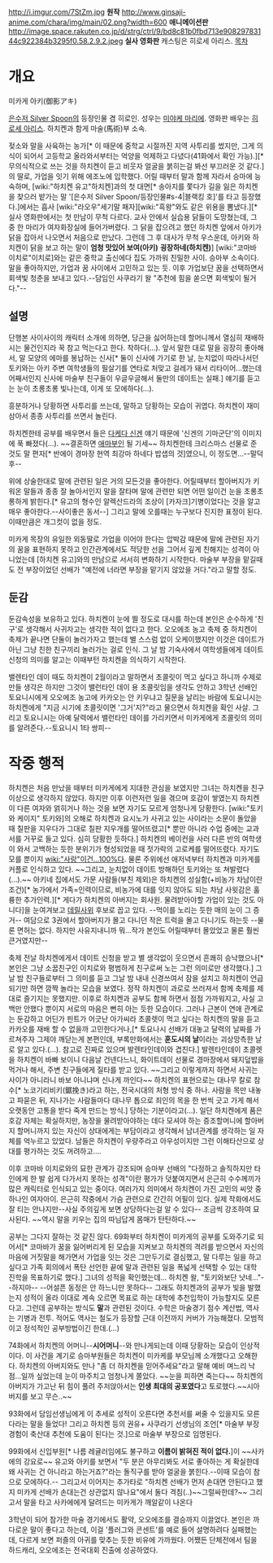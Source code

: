 http://i.imgur.com/7StZm.jpg
'''원작'''
http://www.ginsaji-anime.com/chara/img/main/02.png?width=600
'''애니메이션판'''
http://image.space.rakuten.co.jp/d/strg/ctrl/9/bd8c81b0fbd713e90829783144c922384b3295f0.58.2.9.2.jpeg
'''실사 영화판''' 캐스팅은 히로세 아리스.
[[목차]]
= 개요 =
미카게 아키(御影アキ)

[[은수저 Silver Spoon]]의 등장인물 겸 히로인. 성우는 [[미야케 마리에]]. 영화판 배우는 [[히로세 아리스]]. 하치켄과 함게 마술(馬術)부 소속.

젖소와 말을 사육하는 농가[* 이 때문에 중학교 시절까진 지역 사투리를 썼지만, 그게 의식이 되어서 고등학교 올라와서부터는 억양을 억제하고 다녔다(41화에서 확인 가능).][* 무의식적으로 쓰는 것을 하치켄이 듣고 비웃자 얼굴을 붉히는걸 봐선 부끄러운 것 같다.]의 딸로, 가업을 잇기 위해 에조노에 입학했다. 어릴 때부터 말과 함께 자라서 승마에 능숙하며, [wiki:"하치켄 유고"하치켄]과의 첫 대면[* 송아지를 쫓다가 길을 잃은 하치켄을 찾으러 밭가는 말 '[은수저 Silver Spoon/등장인물#s-4|블랙킹 호]'를 타고 등장했다.]에서는 흡사 [wiki:"라오우"세기말 패자][wiki:"흑왕"와도 같은 위용을 뽐냈다.][* 실사 영화판에서는 첫 만남이 무척 다르다. 교사 안에서 실습용 닭들이 도망쳤는데, 그 중 한 마리가 여자화장실에 들어가버렸다. 그 닭을 잡으려고 했던 하치켄 앞에서 아키가 닭을 잡아서 나오면서 처음으로 만났다. 그런데 그 후 대사가 무척 우스운데, 아키와 하치켄이 닭을 보고 하는 말이 '''엄청 맛있어 보여(아키)''' '''굉장하네(하치켄)'''] [wiki:"코마바 이치로"이치로]와는 같은 중학교 출신에다 집도 가까워 친밀한 사이. 승마부 소속이다. 말을 좋아하지만, 가업과 꿈 사이에서 고민하고 있는 듯. 이후 가업보단 꿈을 선택하면서 회색빛 청춘을 보내고 있다.--담임인 사쿠라기 왈 "추천에 힘을 쏟으면 회색빛이 될거다."--

== 설명 ==

단행본 사이사이의 캐릭터 소개에 의하면, 당근을 싫어하는데 할머니께서 열심히 재배하시는 물건인지라 꾹 참고 먹는다고 한다. 착하다(…). 앞서 말한 대로 말을 굉장히 좋아해서, 말 모양의 에마를 봉납하는 신사[* 둘이 신사에 가기로 한 날, 눈치없이 따라나서던 토키와는 아키 주변 여학생들의 필살기를 연타로 처맞고 걸레가 돼서 리타이어...했는데 어째서인지 신사에 마술부 친구들이 우글우글해서 둘만의 데이트는 실패.] 얘기를 듣고는 눈이 초롱초롱 빛나는데, 이게 또 모에하다(...). 

흥분하거나 당황하면 사투리를 쓰는데, 말하고 당황하는 모습이 귀엽다. 하치켄이 재미삼아서 종종 사투리를 쓰면서 놀린다. 

하치켄한테 공부를 배우면서 들은 [[다케다 신겐]] 얘기 때문에 '신겐의 기마군단'의 이미지에 푹 빠졌다(...). ~~결혼하면 [[애마부인]] 될 기세~~ 하치켄한테 크리스마스 선물로 준 것도 말 편자[* 반에이 경마장 현역 최강마 하네다 밥샙의 것]였으니, 이 정도면...--말덕후--

위에 상술한대로 말에 관련된 일은 거의 모든것을 좋아한다. 어릴때부터 할아버지가 키워온 말들과 종종 잘 놀아서인지 말을 잘타며 말에 관련만 되면 어떤 일이건 눈을 초롱초롱하게 밝힌다.[* 유고의 형수인 알렉산드라의 조상이 [카자크]기병이었다는 것을 알고 매우 좋아한다.--사이좋은 동서--] 그리고 말에 오를때는 누구보다 진지한 표정이 된다. 이때만큼은 개그컷이 없을 정도.

미카게 목장의 유일한 외동딸로 가업을 이어야 한다는 압박감 때문에 말에 관련된 자기의 꿈을 표현하지 못하고 인간관계에서도 적당한 선을 그어서 깊게 친해지는 성격이 아니었는데 [하치켄 유고]와의 만남으로 서서히 변화하기 시작한다. 마술부 부장을 맡길때도 전 부장이었던 선배가 "예전에 너라면 부장을 맡기지 않았을 거다."라고 말할 정도.

== 둔감 ==
둔감속성을 보유하고 있다. 하치켄이 눈에 띌 정도로 대시를 하는데 본인은 순수하게 '친구'로 생각해서 사귀자고는 생각한 적이 없다고 한다. 오오에조 농고 축제 중 하치켄이 축제가 끝나면 단둘이 놀러가자고 했는데 별 스스럼 없이 오케이했지만 이것은 데이트가 아닌 그냥 친한 친구끼리 놀러가는 걸로 인식. 그 날 밤 기숙사에서 여학생들에게 데이트 신청의 의미를 알고는 이때부턴 하치켄을 의식하기 시작한다. 

밸렌타인 데이 때도 하치켄이 2월이라고 말하면서 초콜릿이 먹고 싶다고 하니까 수제로 만들 생각은 하지만 그것이 밸런타인 데이 용 초콜릿임을 생각도 안하고 3학년 선배인 토요니시에게 오오에조 농고에 카카오는 안 키우냐고 질문을 날리는 바람에 토요니시는 하치켄에게 "지금 시기에 초콜릿이면 '그거'지?"라고 물으면서 하치켄을 확인 사살. 그리고 토요니시는 아예 달력에서 밸런타인 데이를 가리키면서 미카게에게 초콜릿의 의미를 알려준다.--토요니시 1타 쌍피--

= 작중 행적 =

하치켄은 처음 만났을 때부터 미카게에게 지대한 관심을 보였지만 그녀는 하치켄을 친구 이상으로 생각하지 않았다. 하지만 이후 이런저런 일을 겪으며 호감이 쌓였는지 하치켄이 다른 여자와 얽히거나 하는 것을 보면 자기도 모르게 엄청나게 당황한다. [wiki:"토키와 케이지" 토키와]의 오해로 하치켄과 요시노가 사귀고 있는 사이라는 소문이 돌았을 때 칠판을 지우다가 그대로 칠판 지우개를 떨어뜨렸고[* 뿐만 아니라 수업 중에는 교과서를 거꾸로 들고 있다. 심히 당황한 듯하다.] 하치켄의 베이컨을 사러 다른 반의 여학생이 와서 고백하는 듯한 분위기가 형성되었을 때 젓가락의 고로케를 떨어뜨렸다. 자기도 모를 뿐이지 [[wiki:"사랑"이건...100%다]]. 물론 주위에선 애저녁부터 하치켄과 미카게를 커플로 인식하고 있다. ~~그리고, 눈치없이 데이트 방해하던 토키와는 또 쳐발렸다(...).~~ 아키네 집에서도 가문 사람들(부친 제외)은 하치켄의 성실함(+비농가 차남이란 조건)[* 농가에서 가족=인력이므로, 비농가에 대를 잇지 않아도 되는 차남 사윗감은 훌륭한 추가인력.][* 게다가 하치켄의 아버지는 회사원. 물려받아야할 가업이 있는 것도 아니다]을 눈여겨보고 [[데릴사위]] 후보로 꼽고 있다. --먹이를 노리는 듯한 매의 눈이 그 증거-- 여담으로 3권에서 할아버지가 몰고 다니던 작은 트럭을 몰고 다니기도 하는듯 --물론 면허는 없다. 하지만 사유지내니까 뭐...작가 본인도 어릴때부터 몰았었고 물론 훨씬 큰거였지만--

축제 전날 하치켄에게서 데이트 신청을 받고 별 생각없이 웃으면서 흔쾌히 승낙했으나[* 본인은 그냥 소꿉친구인 이치로와 평범하게 친구로써 노는 그런 의미로만 생각했다.] 그날 밤 친구들로부터 그 의미를 듣고 그날 밤 내내 신경쓰여서 잠을 설치고 하치켄이 언급되기만 하면 깜짝 놀라는 모습을 보였다. 정작 하치켄이 과로로 쓰러져서 함께 축제를 제대로 즐기지는 못했지만. 이후로 하치켄과 공부도 함께 하면서 점점 가까워지고, 사실 고백만 안했다 뿐이지 서로의 마음은 뻔히 아는 듯한 모습이다. 그러나 근본이 연애 관계로는 둔감하고 어딘가 핀트가 어긋난 아가씨라 초콜렛이 먹고 싶다는 하치켄의 말을 듣고 카카오를 재배 할 수 없을까 고민한다거나,[* 토요나시 선배가 대놓고 달력의 날짜를 가르쳐주자 그제야 깨닫는게 본편인데, 부록만화에서는 '''훈도시의 날'''이라는 괴상망측한 날로 알고 있다.(...). 참고로 진짜로 있으며 발렌타인데이와 겹친다.] 발렌타인데이 초콜렛을 하치켄이 바빠 보이니 다음날 건넨다느니, 화이트데이 선물로 경마장에서 돼지덮밥을 먹거나 해서, 주변 친구들에게 질타를 받고 있다. ~~그리고 이렇게까지 하면서 사귀는 사이가 아니라니 바보 아니냐며 신나게 까인다~~ 하치켄의 표현으로는 대나무 칼로 참수[* 노코기리비키(鋸挽き)라고 하는, 전국시대의 처형 방식 중 하나. 사람을 목만 내놓고 파묻은 뒤, 지나가는 사람들마다 대나무 톱으로 죄인의 목을 한 번씩 긋고 가게 해서 오랫동안 고통을 받다 죽게 만드는 방식.] 당하는 기분이라고(...).
일단 하치켄에게 품은 호감 자체는 확실하지만, 농장을 물려받아야하는 데다 모셔야 하는 증조할머니에 할아버지 할머니까지 있는 자신이 상대에게는 부담이라고 생각해서 남녀관계를 생각하는 일 자체를 억누르고 있었다. 남들은 하치켄이 우량주라고 아우성이지만 그런 이해타산으로 상대를 평가하는 것도 꺼려하고....

이후 코마바 이치로와의 묘한 관계가 강조되며 승마부 선배의 "다정하고 솔직하지만 타인에게 한 발 쉽게 다가서지 못하는 성격"이란 평가가 덧붙여지면서 은근히 수수께끼가 많은 캐릭터로 인식되고 있는 중이다. 여러가지 의미에서 하치켄이 가진 고민의 씨앗 중 하나인 여자아이. 은근히 작중에서 가슴 관련으로 간간히 어필이 있다. 실제 작화에서도 잘 티는 안나지만--사실 주의깊게 보면 상당하다는걸 알 수 있다-- 조금씩 강조하여 묘사된다. ~~역시 말을 키우는 집의 따님답게 몸매가 탄탄하다.~~

공부는 그다지 잘하는 것 같진 않다. 69화부터 하치켄이 미카게의 공부를 도와주기로 되어서[* 코마바가 꿈을 잃어버리게 된 모습을 지켜보고 하치켄의 격려를 받으면서 자신의 마음에 거짓말을 해가면서 가업을 잇는 것은 그만두기로 결심했고, 말 다루는 일을 하고 싶다고 가족 회의에서 폭탄 선언한 끝에 말과 관련된 일을 폭넓게 선택할 수 있는 대학 진학을 목표하기로 했다.] 그녀의 성적을 확인했는데... 하치켄 왈, "토키와보단 낫네..."--하지마-- --어설픈 동정은 안 하느니만 못하다-- 그래도 하치켄과의 공부가 빛을 발했는지 성적이 올라 이대로 계속 오르면 목표로 하는 대학에 추천입학이 가능할지도 모른다고. 그런데 공부하는 방식도 '''말'''과 관련된 것이다. 수학은 마술경기 점수 계산법, 역사는 기병과 전투. 적어도 역사는 철도가 등장할 근대 이전까지 커버가 가능해졌다. 모범적이고 정석적인 공부방법이긴 한데.(...)

74화에서 하치켄의 어머니--'''시어머니'''--와 만나게되는데 이때 당황하는 모습이 인상적이다. 이 사건을 계기로 승마부원들은 하치켄이 미카케를 부모님께 소개했다고 오해한다. 하치켄의 아버지와도 만나 "좀 더 하치켄을 믿어주세요"라고 말해 예비 며느리 낙점...일까 싶었는데 눈이 마주치고 엄청나게 쫄았다. ~~눈을 피하면 죽는다~~ 하치켄의 아버지가 가고난 뒤 힘이 풀려 주저앉아서는 '''인생 최대의 공포였다'''고 토로했다.~~시아버지를 보고 무슨..~~

93화에서 담임선생님에게 이 추세로 성적이 오른다면 추천서를 써줄 수 있을지도 모른다라는 말을 들었다! 그리고 하치켄 등의 권유+ 사쿠라기 선생님의 조언[* 마술부 부장 경험이 축산대 추천에 도움이 된다는 것.]으로 마술부 부장으로 임명된다.

99화에서 신입부원[* 나름 레귤러임에도 불구하고 '''이름이 밝혀진 적이 없다.''']이 ~~사카에의 강요로~~ 유고와 아키를 보면서 "두 분은 아무리봐도 서로 좋아하는 게 확실한데 왜 사귀는 건 아니라고 하는거죠?"라는 돌직구를 받아 얼굴을 붉힌다.--이때 모습이 참으로 모에하다.-- 그리고서 이어지는 추가타로 "하치켄 선배가 먼저 손대면 안된다고 했지 미카게 선배가 손대는건 상관없지 않나요"에서 둘다 격침(..)~~그럴싸한데?~~ 그리고서 말을 타고 사카에에게 달려드는 미카게가 깨알같이 나온다

3학년이 되어 참가한 마술 경기에서도 활약, 오오에조를 결승까지 이끌었다. 본인은 까다로운 말이 좋다고 하는데, 이걸 '플러그와 콘센트'를 예로 들어 설명하려다 실패했는데, 다르게 보면 퍼즐의 아귀를 맞추는 듯한 비유에 가까웠다. 어쨌든 단체전에서 팀을 하드캐리, 오오에조는 전국대회 진출에 성공하였다.

